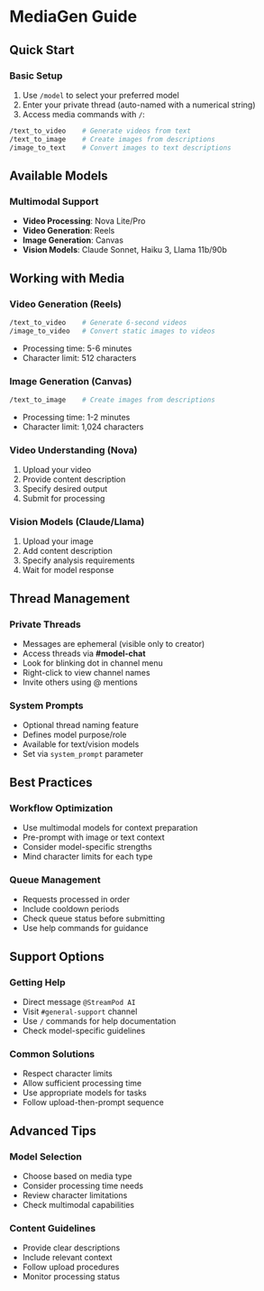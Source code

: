 # MediaGen Guide

## Quick Start

### Basic Setup
1. Use `/model` to select your preferred model
2. Enter your private thread (auto-named with a numerical string)
3. Access media commands with `/`:
```bash
/text_to_video    # Generate videos from text
/text_to_image    # Create images from descriptions
/image_to_text    # Convert images to text descriptions
```

## Available Models

### Multimodal Support
* **Video Processing**: Nova Lite/Pro
* **Video Generation**: Reels
* **Image Generation**: Canvas
* **Vision Models**: Claude Sonnet, Haiku 3, Llama 11b/90b

## Working with Media

### Video Generation (Reels)
```bash
/text_to_video    # Generate 6-second videos
/image_to_video   # Convert static images to videos
```
* Processing time: 5-6 minutes
* Character limit: 512 characters

### Image Generation (Canvas)
```bash
/text_to_image    # Create images from descriptions
```
* Processing time: 1-2 minutes
* Character limit: 1,024 characters

### Video Understanding (Nova)
1. Upload your video
2. Provide content description
3. Specify desired output
4. Submit for processing

### Vision Models (Claude/Llama)
1. Upload your image
2. Add content description
3. Specify analysis requirements
4. Wait for model response

## Thread Management

### Private Threads
* Messages are ephemeral (visible only to creator)
* Access threads via **#model-chat**
* Look for blinking dot in channel menu
* Right-click to view channel names
* Invite others using @ mentions

### System Prompts
* Optional thread naming feature
* Defines model purpose/role
* Available for text/vision models
* Set via `system_prompt` parameter

## Best Practices

### Workflow Optimization
* Use multimodal models for context preparation
* Pre-prompt with image or text context
* Consider model-specific strengths
* Mind character limits for each type

### Queue Management
* Requests processed in order
* Include cooldown periods
* Check queue status before submitting
* Use help commands for guidance

## Support Options

### Getting Help
* Direct message `@StreamPod AI`
* Visit `#general-support` channel
* Use `/` commands for help documentation
* Check model-specific guidelines

### Common Solutions
* Respect character limits
* Allow sufficient processing time
* Use appropriate models for tasks
* Follow upload-then-prompt sequence

## Advanced Tips

### Model Selection
* Choose based on media type
* Consider processing time needs
* Review character limitations
* Check multimodal capabilities

### Content Guidelines
* Provide clear descriptions
* Include relevant context
* Follow upload procedures
* Monitor processing status
